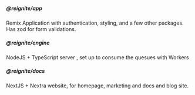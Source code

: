 ##### @reignite/app
Remix Application with authentication, styling, and a few other packages. Has zod for form validations.
##### @reignite/engine
NodeJS + TypeScript server , set up to consume the quesues with Workers
##### @reignite/docs
NextJS + Nextra website, for homepage, marketing and docs and blog site.